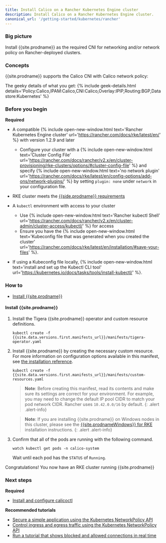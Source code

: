 ```yaml
---
title: Install Calico on a Rancher Kubernetes Engine cluster
description: Install Calico on a Rancher Kubernetes Engine cluster.
canonical_url: '/getting-started/kubernetes/rancher'
---
```


### Big picture

Install {{site.prodname}} as the required CNI for networking and/or network policy on Rancher-deployed clusters.

### Concepts

{{site.prodname}} supports the Calico CNI with Calico network policy:

The geeky details of what you get:
{% include geek-details.html details='Policy:Calico,IPAM:Calico,CNI:Calico,Overlay:IPIP,Routing:BGP,Datastore:Kubernetes' %}

### Before you begin

**Required**

- A compatible {% include open-new-window.html text='Rancher Kubernetes Engine cluster' url='https://rancher.com/docs/rke/latest/en/' %} with version 1.2.9 and later
  - Configure your cluster with a {% include open-new-window.html text='Cluster Config File' url='https://rancher.com/docs/rancher/v2.x/en/cluster-provisioning/rke-clusters/options/#cluster-config-file' %} and specify {% include open-new-window.html text='no network plugin' url='https://rancher.com/docs/rke/latest/en/config-options/add-ons/network-plugins/' %} by setting `plugin: none` under `network` in your configuration file.

- RKE cluster meets the [{{side.prodname}} requirements]({{site.baseurl}}/getting-started/kubernetes/requirements)

- A `kubectl` environment with access to your cluster
  - Use {% include open-new-window.html text='Rancher kubectl Shell' url='https://rancher.com/docs/rancher/v2.x/en/cluster-admin/cluster-access/kubectl/' %} for access
  - Ensure you have the {% include open-new-window.html text='Kubeconfig file that was generated when you created the cluster' url='https://rancher.com/docs/rke/latest/en/installation/#save-your-files' %}.

- If using a Kubeconfig file locally, {% include open-new-window.html text='install and set up the Kubectl CLI tool' url='https://kubernetes.io/docs/tasks/tools/install-kubectl/' %}.

### How to

- [Install {{site.prodname}}](#install-calico)

#### Install {{site.prodname}}

1. Install the Tigera {{site.prodname}} operator and custom resource definitions.

   ```
   kubectl create -f {{site.data.versions.first.manifests_url}}/manifests/tigera-operator.yaml
   ```

1. Install {{site.prodname}} by creating the necessary custom resource. For more information on configuration options available in this manifest, see [the installation reference]({{site.baseurl}}/reference/installation/api).

   ```
   kubectl create -f {{site.data.versions.first.manifests_url}}/manifests/custom-resources.yaml
   ```

   > **Note**: Before creating this manifest, read its contents and make sure its settings are correct for your environment. For example,
   > you may need to change the default IP pool CIDR to match your pod network CIDR. Rancher uses `10.42.0.0/16` by default.
   {: .alert .alert-info}

   > **Note**: If you are installing {{site.prodname}} on Windows nodes in this cluster, please see the [{{site.prodnameWindows}} for RKE]({{site.baseurl}}/getting-started/windows-calico/kubernetes/rancher) installation instructions.
   {: .alert .alert-info}

1. Confirm that all of the pods are running with the following command.

   ```
   watch kubectl get pods -n calico-system
   ```

   Wait until each pod has the `STATUS` of `Running`.

Congratulations! You now have an RKE cluster running {{site.prodname}}

### Next steps

**Required**
- [Install and configure calicoctl]({{site.baseurl}}/maintenance/clis/calicoctl/install)

**Recommended tutorials**
- [Secure a simple application using the Kubernetes NetworkPolicy API](/security/tutorials/kubernetes-policy-basic)
- [Control ingress and egress traffic using the Kubernetes NetworkPolicy API](/security/tutorials/kubernetes-policy-advanced)
- [Run a tutorial that shows blocked and allowed connections in real time](/security/tutorials/kubernetes-policy-demo/kubernetes-demo)

